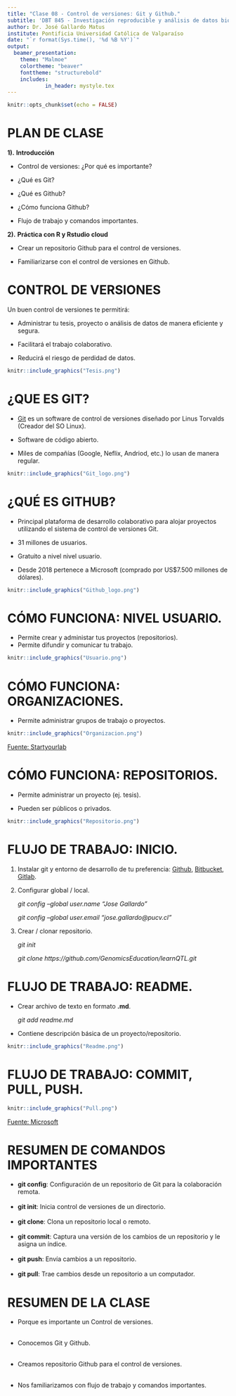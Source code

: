 ```yaml
---
title: "Clase 08 - Control de versiones: Git y Github."
subtitle: 'DBT 845 - Investigación reproducible y análisis de datos biotecnológicos con R.'
author: Dr. José Gallardo Matus 
institute: Pontificia Universidad Católica de Valparaíso
date: "`r format(Sys.time(), '%d %B %Y')`"
output: 
  beamer_presentation:
    theme: "Malmoe"
    colortheme: "beaver"
    fonttheme: "structurebold"
    includes:
            in_header: mystyle.tex
---
```


```r
knitr::opts_chunk$set(echo = FALSE)
```

# PLAN DE CLASE

**1).** **Introducción**

- Control de versiones: ¿Por qué es importante?

- ¿Qué es Git?

- ¿Qué es Github?

- ¿Cómo funciona Github?

- Flujo de trabajo y comandos importantes.

**2).** **Práctica con R y Rstudio cloud**

- Crear un repositorio Github para el control de versiones.

- Familiarizarse con el control de versiones en Github.


# CONTROL DE VERSIONES

Un buen control de versiones te permitirá:

- Administrar tu tesis, proyecto o análisis de datos de manera eficiente y segura.  

- Facilitará el trabajo colaborativo. 

- Reducirá el riesgo de perdidad de datos.

```r
knitr::include_graphics("Tesis.png")
```

# ¿QUE ES GIT?

- [Git](http://git-scm.com/) es un software de control de versiones diseñado por Linus Torvalds (Creador del SO Linux).

- Software de código abierto.

- Miles de compañías (Google, Neflix, Andriod, etc.) lo usan de manera regular.

```r
knitr::include_graphics("Git_logo.png")
```

# **¿QUÉ ES GITHUB?**

- Principal plataforma de desarrollo colaborativo para alojar proyectos utilizando el sistema de control de versiones Git.

- 31 millones de usuarios.

- Gratuito a nivel nivel usuario.

- Desde 2018 pertenece a Microsoft (comprado por US$7.500 millones de dólares).

```r
knitr::include_graphics("Github_logo.png")
```

# CÓMO FUNCIONA: NIVEL USUARIO.

- Permite crear y administar tus proyectos (repositorios).  
- Permite difundir y comunicar tu trabajo.  

```r
knitr::include_graphics("Usuario.png")
```

# CÓMO FUNCIONA: ORGANIZACIONES.

- Permite administrar grupos de trabajo o proyectos.

```r
knitr::include_graphics("Organizacion.png")
```

[Fuente: Startyourlab](ttps://www.startyourlab.com/docs/github-organizations/)

# CÓMO FUNCIONA: REPOSITORIOS.

- Permite administrar un proyecto (ej. tesis).  
 
- Pueden ser públicos o privados.  

```r
knitr::include_graphics("Repositorio.png")
```

# FLUJO DE TRABAJO: INICIO.

1. Instalar git y  entorno de desarrollo de tu preferencia: [Github](https://github.com/), [Bitbucket](https://bitbucket.org/), [Gitlab](https://about.gitlab.com/).

2. Configurar global / local.


    *git config --global user.name "Jose Gallardo"*
    
    *git config --global user.email "jose.gallardo@pucv.cl"*
    
3. Crear / clonar repositorio.


    *git init* 
    
    *git clone https://github.com/GenomicsEducation/learnQTL.git*
    

# FLUJO DE TRABAJO: README.

- Crear archivo de texto en formato **.md**.   
  
    *git add readme.md*
  
- Contiene descripción básica de un proyecto/repositorio.  

```r
knitr::include_graphics("Readme.png")
```


# FLUJO DE TRABAJO: COMMIT, PULL, PUSH.

```r
knitr::include_graphics("Pull.png")
```

[Fuente: Microsoft](https://docs.microsoft.com/en-us/devops/develop/git/set-up-a-git-repository)

# RESUMEN DE COMANDOS IMPORTANTES

- **git config**: Configuración de un repositorio de Git para la colaboración remota. \
&nbsp;  
- **git init**: Inicia control de versiones de un directorio.\
&nbsp;  
- **git clone**: Clona un repositorio local o remoto.\
&nbsp;  
- **git commit**: Captura una versión de los cambios de un repositorio y le asigna un índice. \
&nbsp;  
- **git push**: Envía cambios a un repositorio.\
&nbsp;  
- **git pull**: Trae cambios desde un repositorio a un computador.



# RESUMEN DE LA CLASE

- Porque es importante un Control de versiones.\
&nbsp;  

- Conocemos Git y Github.\
&nbsp;  

- Creamos repositorio Github para el control de versiones.\
&nbsp;  

- Nos familiarizamos con flujo de trabajo y comandos importantes.


